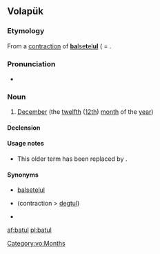 ==Volapük==

===Etymology===
From a [[contraction]] of [[balsetelul|'''ba'''lse'''t'''el'''ul''']] ( = {{compound|bals|e|tel|-ul|lang=vo|t1=ten, now [[deg#Volapük|deg]]|t2=and|t3=two|t4=([[morpheme]] for) month (< [[mul#Volapük|mul]])}}.

===Pronunciation===
* {{IPA|[ba.ˈtul]|lang=vo}}

===Noun===
{{vo-noun}}

# {{label|vo|obsolete}} [[December]] (the [[twelfth]] ([[12th]]) [[month]] of the [[year]])

====Declension====
{{vo-decl-noun}}

====Usage notes====
* This older term has been replaced by {{m|vo|dekul||December}}.

====Synonyms====
* {{qualifier|obsolete}} [[balsetelul]]
* {{l|vo|degtelul}} (contraction > [[degtul]])
* {{l|vo|dekul}}

[[Category:vo:Months]]

[[af:batul]]
[[pl:batul]]